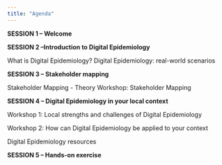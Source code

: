 ```yaml
---
title: "Agenda"
---
```


**SESSION 1 -- Welcome**

**SESSION 2 --Introduction to Digital Epidemiology**

What is Digital Epidemiology? Digital Epidemiology: real-world scenarios

**SESSION 3 -- Stakeholder mapping**

Stakeholder Mapping - Theory Workshop: Stakeholder Mapping

**SESSION 4 -- Digital Epidemiology in your local context**

Workshop 1: Local strengths and challenges of Digital Epidemiology

Workshop 2: How can Digital Epidemiology be applied to your context

Digital Epidemiology resources

**SESSION 5 -- Hands-on exercise**
